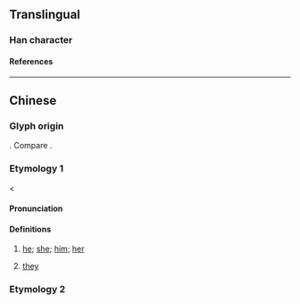 {{character info/new}}
==Translingual==

===Han character===
{{Han char|rn=61|rad=心|as=05|sn=9|four=24332|canj=ODP|ids=⿱他心}}

====References====
{{Han ref|kx=0383.111|dkj=10512|hdz=42281.030|uh=6039}}

----

==Chinese==
{{zh-forms}}

===Glyph origin===
{{Han compound|他|心|ls=ic|t1=he; she|t2=heart|no_och1=y}}. Compare {{zh-l|您|you (polite)}}.

===Etymology 1===
< {{zh-l|他們}}

====Pronunciation====
{{zh-pron
|m=tān
|c=taa1
|cat=pron
}}

====Definitions====
{{zh-hanzi}}

# {{lb|zh|Beijing Mandarin|Northeastern Mandarin|polite}} [[he]]; [[she]]; [[him]]; [[her]]
# {{lb|zh|suburban|_|Beijing Mandarin}} [[they]]

===Etymology 2===
{{zh-see|𪜶|v}}